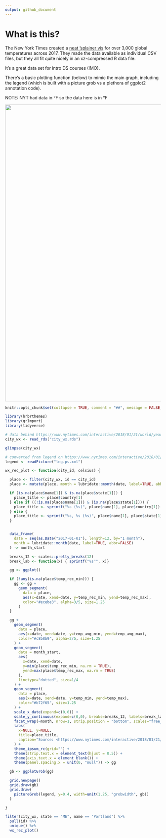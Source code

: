 ```yaml
---
output: github_document
---
```

# What is this?

The New York Times created a [neat 'splainer vis](https://www.nytimes.com/interactive/2018/01/21/world/year-in-weather.html#pwm) for over 3,000 global temperatures across 2017. They made the data available as individual CSV files, but they all fit quite nicely in an xz-compressed R data file.

It's a great data set for intro DS courses (IMO).

There's a basic plotting function (below) to mimic the main graph, including the legend (which is built with a picture grob vs a plethora of ggplot2 annotation code).

NOTE: NYT had data in &deg;F so the data here is in &deg;F

<img src="README_files/figure-gfm/portland_me-1.png" width="960" />

<!-- README.md is generated from README.Rmd. Please edit that file -->

```r
knitr::opts_chunk$set(collapse = TRUE, comment = "##", message = FALSE, warning = FALSE)
```

```r
library(hrbrthemes)
library(grImport)
library(tidyverse)
```

```r
# data behind https://www.nytimes.com/interactive/2018/01/21/world/year-in-weather.html#pwm
city_wx <- read_rds("city_wx.rds")

glimpse(city_wx)

# converted from legend on https://www.nytimes.com/interactive/2018/01/21/world/year-in-weather.html#pwm
legend <- readPicture("leg.ps.xml")
```

```r
wx_rec_plot <- function(city_id, celsius) {

  place <- filter(city_wx, id == city_id)
  place <- mutate(place, month = lubridate::month(date, label=TRUE, abbr=FALSE))

  if (is.na(place$name[1]) & is.na(place$state[1])) {
    place_title <- place$country[1]
  } else if ((!is.na(place$name[1])) & (is.na(place$state[1]))) {
    place_title <- sprintf("%s (%s)", place$name[1], place$country[1])
  } else {
    place_title <- sprintf("%s, %s (%s)", place$name[1], place$state[1], place$country[1])
  }


  data_frame(
    date = seq(as.Date("2017-01-01"), length=12, by="1 month"),
    month = lubridate::month(date, label=TRUE, abbr=FALSE)
  ) -> month_start

  breaks_12 <- scales::pretty_breaks(12)
  break_lab <- function(x) { sprintf("%s°", x)}

  gg <- ggplot()

  if (!any(is.na(place$temp_rec_min))) {
    gg <- gg +
      geom_segment(
        data = place,
        aes(x=date, xend=date, y=temp_rec_min, yend=temp_rec_max),
        color="#ecebe3", alpha=3/5, size=1.25
      )
  }

  gg +
    geom_segment(
      data = place,
      aes(x=date, xend=date, y=temp_avg_min, yend=temp_avg_max),
      color="#c8b8b9", alpha=2/5, size=1.25
    ) +
    geom_segment(
      data = month_start,
      aes(
        x=date, xend=date,
        y=min(place$temp_rec_min, na.rm = TRUE),
        yend=max(place$temp_rec_max, na.rm = TRUE)
      ),
      linetype="dotted", size=1/4
    ) +
    geom_segment(
      data = place,
      aes(x=date, xend=date, y=temp_min, yend=temp_max),
      color="#b72f65", size=1.25
    ) +
    scale_x_date(expand=c(0,0)) +
    scale_y_continuous(expand=c(0,0), breaks=breaks_12, labels=break_lab) +
    facet_wrap(~month, nrow=1, strip.position = "bottom", scales="free_x") +
    labs(
      x=NULL, y=NULL,
      title=place_title,
      caption="Source: <https://www.nytimes.com/interactive/2018/01/21/world/year-in-weather.html#pwm>"
    ) +
    theme_ipsum_rc(grid="") +
    theme(strip.text.x = element_text(hjust = 0.5)) +
    theme(axis.text.x = element_blank()) +
    theme(panel.spacing.x = unit(0, "null")) -> gg

  gb <- ggplotGrob(gg)

  grid.newpage()
  grid.draw(gb)
  grid.draw(
    pictureGrob(legend, y=0.4, width=unit(1.25, "grobwidth", gb))
  )

}
```

```r
filter(city_wx, state == "ME", name == "Portland") %>%
  pull(id) %>%
  unique() %>%
  wx_rec_plot()
```
